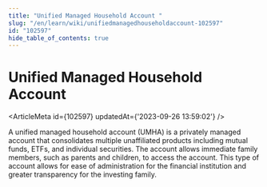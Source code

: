 ```yaml
---
title: "Unified Managed Household Account "
slug: "/en/learn/wiki/unifiedmanagedhouseholdaccount-102597"
id: "102597"
hide_table_of_contents: true
---
```



# Unified Managed Household Account 

<ArticleMeta id={102597} updatedAt={'2023-09-26 13:59:02'} />
<div className='border-solid border-b border-t-0 my-4 border-[var(--ifm-color-gray-300)]' />

A unified managed household account (UMHA) is a privately managed account that consolidates multiple unaffiliated products including mutual funds, ETFs, and individual securities. The account allows immediate family members, such as parents and children, to access the account. This type of account allows for ease of administration for the financial institution and greater transparency for the investing family.
